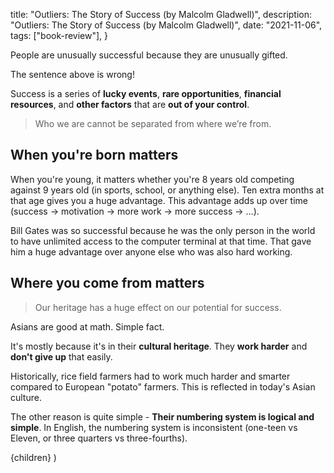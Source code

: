 
  title: "Outliers: The Story of Success (by Malcolm Gladwell)",
  description: "Outliers: The Story of Success (by Malcolm Gladwell)",
  date: "2021-11-06",
  tags: ["book-review"],
}

People are unusually successful because they are unusually gifted.

The sentence above is wrong!

Success is a series of **lucky events**, **rare opportunities**, **financial resources**, and **other factors** that are **out of your control**.

> Who we are cannot be separated from where we’re from.

## When you're born matters

When you're young, it matters whether you're 8 years old competing against 9 years old (in sports, school, or anything else). Ten extra months at that age gives you a huge advantage. This advantage adds up over time (success -> motivation -> more work -> more success -> ...).

Bill Gates was so successful because he was the only person in the world to have unlimited access to the computer terminal at that time. That gave him a huge advantage over anyone else who was also hard working.

## Where you come from matters

> Our heritage has a huge effect on our potential for success.

Asians are good at math. Simple fact.

It's mostly because it's in their **cultural heritage**. They **work harder** and **don't give up** that easily.

Historically, rice field farmers had to work much harder and smarter compared to European "potato" farmers. This is reflected in today's Asian culture.

The other reason is quite simple - **Their numbering system is logical and simple**. In English, the numbering system is inconsistent (one-teen vs Eleven, or three quarters vs three-fourths).

  <BlogPostLayout meta={meta}>{children}</BlogPostLayout>
)
